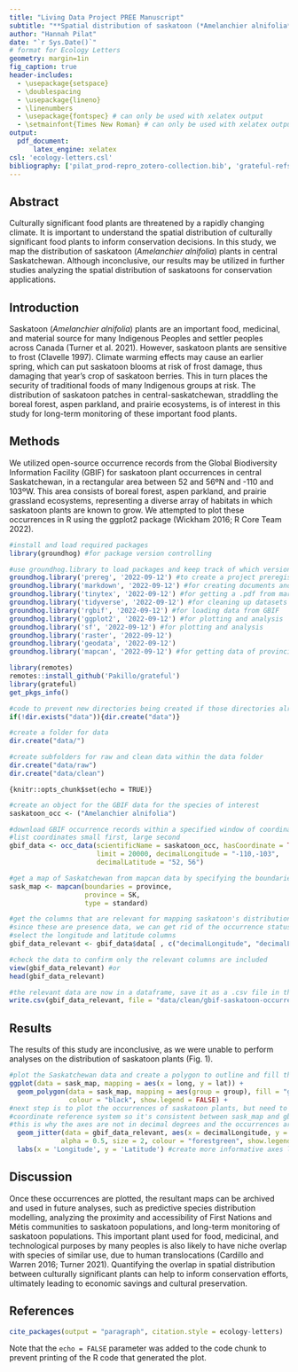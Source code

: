 ```yaml
---
title: "Living Data Project PREE Manuscript"
subtitle: "**Spatial distribution of saskatoon (*Amelanchier alnifolia*) in central Saskatchewan**"
author: "Hannah Pilat"
date: "`r Sys.Date()`"
# format for Ecology Letters
geometry: margin=1in
fig_caption: true
header-includes:
  - \usepackage{setspace}
  - \doublespacing
  - \usepackage{lineno}
  - \linenumbers
  - \usepackage{fontspec} # can only be used with xelatex output
  - \setmainfont{Times New Roman} # can only be used with xelatex output
output: 
  pdf_document:
      latex_engine: xelatex
csl: 'ecology-letters.csl'
bibliography: ['pilat_prod-repro_zotero-collection.bib', 'grateful-refs.bib']
---
```


## Abstract 

Culturally significant food plants are threatened by a rapidly changing climate. It is important to understand the spatial distribution of culturally significant food plants to inform conservation decisions. In this study, we map the distribution of saskatoon (*Amelanchier alnifolia*) plants in central Saskatchewan. Although inconclusive, our results may be utilized in further studies analyzing the spatial distribution of saskatoons for conservation applications.

## Introduction

Saskatoon (*Amelanchier alnifolia*) plants are an important food, medicinal, and material source for many Indigenous Peoples and settler peoples across Canada (Turner et al. 2021). However, saskatoon plants are sensitive to frost (Clavelle 1997). Climate warming effects may cause an earlier spring, which can put saskatoon blooms at risk of frost damage, thus damaging that year's crop of saskatoon berries. This in turn places the security of traditional foods of many Indigenous groups at risk. The distribution of saskatoon patches in central-saskatchewan, straddling the boreal forest, aspen parkland, and prairie ecosystems, is of interest in this study for long-term monitoring of these important food plants.

## Methods 

We utilized open-source occurrence records from the Global Biodiversity Information Facility (GBIF) for saskatoon plant occurrences in central Saskatchewan, in a rectangular area between 52 and 56ºN and -110 and 103ºW. This area consists of boreal forest, aspen parkland, and prairie grassland ecosystems, representing a diverse array of habitats in which saskatoon plants are known to grow. We attempted to plot these occurrences in R using the ggplot2 package (Wickham 2016; R Core Team 2022).

```r

#install and load required packages
library(groundhog) #for package version controlling

#use groundhog.library to load packages and keep track of which version you used
groundhog.library('prereg', '2022-09-12') #to create a project preregistration
groundhog.library('markdown', '2022-09-12') #for creating documents and manuscripts
groundhog.library('tinytex', '2022-09-12') #for getting a .pdf from markdown
groundhog.library('tidyverse', '2022-09-12') #for cleaning up datasets
groundhog.library('rgbif', '2022-09-12') #for loading data from GBIF
groundhog.library('ggplot2', '2022-09-12') #for plotting and analysis
groundhog.library('sf', '2022-09-12') #for plotting and analysis
groundhog.library('raster', '2022-09-12')
groundhog.library('geodata', '2022-09-12')
groundhog.library('mapcan', '2022-09-12') #for getting data of provincial boundaries
```

```r
library(remotes)
remotes::install_github('Pakillo/grateful')
library(grateful)
get_pkgs_info()
```

```r
#code to prevent new directories being created if those directories already exist
if(!dir.exists("data")){dir.create("data")}

#create a folder for data
dir.create("data/")

#create subfolders for raw and clean data within the data folder
dir.create("data/raw")
dir.create("data/clean")
```

`{knitr::opts_chunk$set(echo = TRUE)}`

```r

#create an object for the GBIF data for the species of interest
saskatoon_occ <- ("Amelanchier alnifolia")

#download GBIF occurrence records within a specified window of coordinates:
#list coordinates small first, large second
gbif_data <- occ_data(scientificName = saskatoon_occ, hasCoordinate = TRUE,
                      limit = 20000, decimalLongitude = "-110,-103",
                      decimalLatitude = "52, 56")
```

```r

#get a map of Saskatchewan from mapcan data by specifying the boundaries of the province
sask_map <- mapcan(boundaries = province,
                   province = SK,
                   type = standard)
```

```r

#get the columns that are relevant for mapping saskatoon's distribution
#since these are presence data, we can get rid of the occurrence status column
#select the longitude and latitude columns
gbif_data_relevant <- gbif_data$data[ , c("decimalLongitude", "decimalLatitude")]

#check the data to confirm only the relevant columns are included
view(gbif_data_relevant) #or
head(gbif_data_relevant)
```

```r

#the relevant data are now in a dataframe, save it as a .csv file in the clean data folder
write.csv(gbif_data_relevant, file = "data/clean/gbif-saskatoon-occurrences.csv")
```

## Results

The results of this study are inconclusive, as we were unable to perform analyses on the distribution of saskatoon plants (Fig. 1).

```r

#plot the Saskatchewan data and create a polygon to outline and fill the province using the ggplot2 package
ggplot(data = sask_map, mapping = aes(x = long, y = lat)) +
  geom_polygon(data = sask_map, mapping = aes(group = group), fill = "grey75", 
               colour = "black", show.legend = FALSE) +
#next step is to plot the occurrences of saskatoon plants, but need to adjust the...
#coordinate reference system so it's consistent between sask_map and gbif_data_relevant data
#this is why the axes are not in decimal degrees and the occurrences are not plotting on the actual provincial polygon
  geom_jitter(data = gbif_data_relevant, aes(x = decimalLongitude, y = decimalLatitude), 
             alpha = 0.5, size = 2, colour = "forestgreen", show.legend = FALSE) +
  labs(x = 'Longitude', y = 'Latitude') #create more informative axes labels
```

## Discussion

Once these occurrences are plotted, the resultant maps can be archived and used in future analyses, such as predictive species distribution modelling, analyzing the proximity and accessibility of First Nations and Métis communities to saskatoon populations, and long-term monitoring of saskatoon populations. This important plant used for food, medicinal, and technological purposes by many peoples is also likely to have niche overlap with species of similar use, due to human translocations (Cardillo and Warren 2016; Turner 2021). Quantifying the overlap in spatial distribution between culturally significant plants can help to inform conservation efforts, ultimately leading to economic savings and cultural preservation.

## References

```r
cite_packages(output = "paragraph", citation.style = ecology-letters)
```

Note that the `echo = FALSE` parameter was added to the code chunk to prevent printing of the R code that generated the plot.

